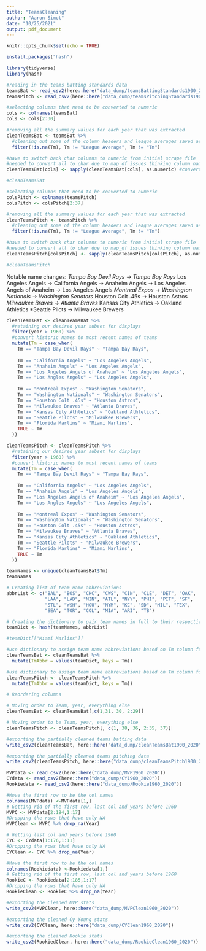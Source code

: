 ```yaml
---
title: "TeamsCleaning"
author: "Aaron Simot"
date: "10/25/2021"
output: pdf_document
---
```


```r
knitr::opts_chunk$set(echo = TRUE)
```

```r
install.packages("hash")
```


```R
library(tidyverse)
library(hash)
```


```R

#reading in the teams batting standards data
teamsBat <- read_csv2(here::here("data_dump/teamsBattingStandards1900_2020"))
teamsPitch <- read_csv2(here::here("data_dump/teamsPitchingStandards1900_2020"))

```



```R

#selecting columns that need to be converted to numeric
cols <- colnames(teamsBat)
cols <- cols[2:30]

#removing all the summary values for each year that was extracted
cleanTeamsBat <- teamsBat %>%
  #cleaning out some of the column headers and league averages saved as team data
  filter(!is.na(Tm), Tm != "League Average", Tm != "Tm")

#have to switch back char columns to numeric from initial scrape file
#needed to convert all to char due to map_df issues thinking column names were datapoints
cleanTeamsBat[cols] <- sapply(cleanTeamsBat[cols], as.numeric) #converting numeric cols back to numeric

#cleanTeamsBat

```



```R
#selecting columns that need to be converted to numeric
colsPitch <- colnames(teamsPitch)
colsPitch <- colsPitch[2:37]

#removing all the summary values for each year that was extracted
cleanTeamsPitch <- teamsPitch %>%
  #cleaning out some of the column headers and league averages saved as team data
  filter(!is.na(Tm), Tm != "League Average", Tm != "Tm")

#have to switch back char columns to numeric from initial scrape file
#needed to convert all to char due to map_df issues thinking column names were datapoints
cleanTeamsPitch[colsPitch] <- sapply(cleanTeamsPitch[colsPitch], as.numeric) #converting numeric cols back to numeric

#cleanTeamsPitch

```

Notable name changes:
  *Tampa Bay Devil Rays -> Tampa Bay Rays
  *Los Angeles Angels -> California Angels -> Anaheim Angels -> Los Angeles Angels of Anaheim -> Los Angeles Angels
  *Montreal Expos -> Washington Nationals -> Washington Senators
  *Houston Colt .45s -> Houston Astros
  *Milwaukee Braves -> Atlanta Braves
  *Kansas City Athletics -> Oakland Athletics
  *Seattle Pilots -> Milwaukee Brewers

```r

cleanTeamsBat <- cleanTeamsBat %>%
  #retaining our desired year subset for displays
  filter(year > 1960) %>%
  #convert historic names to most recent names of teams
  mutate(Tm = case_when(
    Tm == "Tampa Bay Devil Rays" ~ "Tampa Bay Rays",
    
    Tm == "California Angels" ~ "Los Angeles Angels",
    Tm == "Anaheim Angels" ~ "Los Angeles Angels",
    Tm == "Los Angeles Angels of Anaheim" ~ "Los Angeles Angels",
    Tm == "Los Angles Angels" ~ "Los Angeles Angels",
    
    Tm == "Montreal Expos" ~ "Washington Senators",
    Tm == "Washington Nationals" ~ "Washington Senators",
    Tm == "Houston Colt .45s" ~ "Houston Astros",
    Tm == "Milwaukee Braves" ~ "Atlanta Braves",
    Tm == "Kansas City Athletics" ~ "Oakland Athletics",
    Tm == "Seattle Pilots" ~ "Milwaukee Brewers",
    Tm == "Florida Marlins" ~ "Miami Marlins",
    TRUE ~ Tm
  ))

cleanTeamsPitch <- cleanTeamsPitch %>%
  #retaining our desired year subset for displays
  filter(year > 1960) %>%
  #convert historic names to most recent names of teams
  mutate(Tm = case_when(
    Tm == "Tampa Bay Devil Rays" ~ "Tampa Bay Rays",
    
    Tm == "California Angels" ~ "Los Angeles Angels",
    Tm == "Anaheim Angels" ~ "Los Angeles Angels",
    Tm == "Los Angeles Angels of Anaheim" ~ "Los Angeles Angels",
    Tm == "Los Angles Angels" ~ "Los Angeles Angels",
    
    Tm == "Montreal Expos" ~ "Washington Senators",
    Tm == "Washington Nationals" ~ "Washington Senators",
    Tm == "Houston Colt .45s" ~ "Houston Astros",
    Tm == "Milwaukee Braves" ~ "Atlanta Braves",
    Tm == "Kansas City Athletics" ~ "Oakland Athletics",
    Tm == "Seattle Pilots" ~ "Milwaukee Brewers",
    Tm == "Florida Marlins" ~ "Miami Marlins",
    TRUE ~ Tm
  ))

teamNames <- unique(cleanTeamsBat$Tm)
teamNames
```

```r

# Creating list of team name abbreviations
abbrList <- c("BAL", "BOS", "CHC", "CWS", "CIN", "CLE", "DET", "OAK",
              "LAA", "LAD", "MIN", "ATL", "NYY", "PHI", "PIT", "SF",
              "STL", "WSH", "HOU", "NYM", "KC", "SD", "MIL", "TEX",
              "SEA", "TOR", "COL", "MIA", "ARI", "TB")

# Creating the dictionary to pair team names in full to their respective abbreviations
teamDict <- hash(teamNames, abbrList)

```

```r

#teamDict[["Miami Marlins"]]

#use dictionary to assign team name abbreviations based on Tm column for Bat table
cleanTeamsBat <- cleanTeamsBat %>%
  mutate(TmAbbr = values(teamDict, keys = Tm))

#use dictionary to assign team name abbreviations based on Tm column for Pitch table
cleanTeamsPitch <- cleanTeamsPitch %>%
  mutate(TmAbbr = values(teamDict, keys = Tm))

```



```r
# Reordering columns

# Moving order to Team, year, everything else
cleanTeamsBat <- cleanTeamsBat[,c(1,31, 30, 2:29)]

# Moving order to be Team, year, everything else
cleanTeamsPitch <- cleanTeamsPitch[, c(1, 38, 36, 2:35, 37)]

```



```R
#exporting the partially cleaned teams batting data
write_csv2(cleanTeamsBat, here::here("data_dump/cleanTeamsBat1900_2020"))

#exporting the partially cleaned teams pitching data
write_csv2(cleanTeamsPitch, here::here("data_dump/cleanTeamsPitch1900_2020"))
```


```r
MVPdata <- read_csv2(here::here("data_dump/MVP1960_2020"))
CYdata <- read_csv2(here::here("data_dump/CY1960_2020"))
Rookiedata <- read_csv2(here::here("data_dump/Rookie1960_2020"))
```

```r
#Move the first row to be the col names
colnames(MVPdata) <-MVPdata[1,]
# Getting rid of the first row, last col and years before 1960
MVPC <- MVPdata[2:184,1:17]
#Dropping the rows that have only NA
MVPClean <- MVPC %>% drop_na(Year)

```

```r
# Getting last col and years before 1960
CYC <- CYdata[1:176,1:11]
#Dropping the rows that have only NA
CYClean <- CYC %>% drop_na(Year)
```

```r
#Move the first row to be the col names
colnames(Rookiedata) <-Rookiedata[1,]
# Getting rid of the first row, last col and years before 1960
RookieC <- Rookiedata[2:185,1:17]
#Dropping the rows that have only NA
RookieClean <- RookieC %>% drop_na(Year)
```

```r
#exporting the Cleaned MVP stats
write_csv2(MVPClean, here::here("data_dump/MVPClean1960_2020"))

#exporting the cleaned Cy Young stats
write_csv2(CYClean, here::here("data_dump/CYClean1960_2020"))

#exporting the cleaned Rookie stats
write_csv2(RookiedClean, here::here("data_dump/RookieClean1960_2020"))
```


